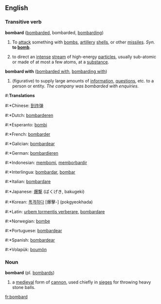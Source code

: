 ==English==
===Transitive verb===
'''bombard''' ([[bombarded]], bombarded, [[bombarding]])

#To [[attack]] something with [[bomb]]s, [[artillery]] [[shell]]s, or other [[missile]]s. ''Syn.'' '''to [[bomb]]'''.
#{{physics}} to direct an [[intense]] [[stream]] of high-energy [[particle]]s, usually sub-atomic or made of at most a few atoms, at a [[substance]].

'''bombard with''' ([[bombarded with]], [[bombarding with]])
#(figurative) to supply large amounts of [[information]], [[questions]], etc. to a person or entity. ''The company was bombarded with enquiries.''

#:'''Translations'''
#:*Chinese: [[到炸弹]]
#:*Dutch: [[bombarderen]]
#:*Esperanto: [[bombi]]
#:*French: [[bombarder]]
#:*Galician: [[bombardear]]
#:*German: [[bombardieren]]
#:*Indonesian: [[bom|membomi]], [[borbardir|memborbardir]]
#:*Interlingua: [[bombardar]], [[bombar]]
#:*Italian: [[bombardare]]
#:*Japanese: [[爆撃]] (ばくげき, bakugeki)
#:*Korean: [[폭격하다]] [爆擊-] (pokgyeokhada)
#:*Latin: [[urbem tormentis verberare]], [[bombardare]]
#:*Norwegian: [[bombe]]
#:*Portuguese: [[bombardear]]
#:*Spanish: [[bombardear]]
#:*Volapük: [[boumön]]

===Noun===
'''bombard''' (pl. [[bombards]])

#a [[medieval]] form of [[cannon]], used chiefly in [[siege]]s for throwing heavy stone balls.

[[fr:bombard]]